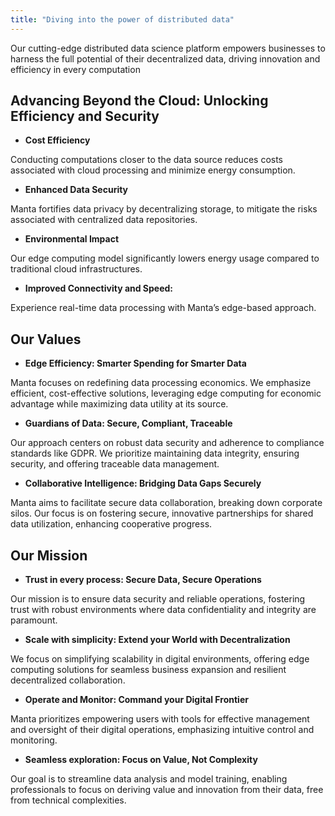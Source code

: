 ```yaml
---
title: "Diving into the power of distributed data"
---
```


Our cutting-edge distributed data science platform empowers businesses to harness the full potential of their decentralized data, driving innovation and efficiency in every computation

## Advancing Beyond the Cloud: Unlocking Efficiency and Security

- **Cost Efficiency**

Conducting computations closer to the data source reduces costs associated with cloud processing and minimize energy consumption.

- **Enhanced Data Security**

Manta fortifies data privacy by decentralizing storage, to mitigate the risks associated with centralized data repositories.

- **Environmental Impact**

Our edge computing model significantly lowers energy usage compared to traditional cloud infrastructures.

- **Improved Connectivity and Speed:**

Experience real-time data processing with Manta's edge-based approach.

## Our Values

- **Edge Efficiency: Smarter Spending for Smarter Data**

Manta focuses on redefining data processing economics. We emphasize efficient, cost-effective solutions, leveraging edge computing for economic advantage while maximizing data utility at its source.

- **Guardians of Data: Secure, Compliant, Traceable**

Our approach centers on robust data security and adherence to compliance standards like GDPR. We prioritize maintaining data integrity, ensuring security, and offering traceable data management.

- **Collaborative Intelligence: Bridging Data Gaps Securely**

Manta aims to facilitate secure data collaboration, breaking down corporate silos. Our focus is on fostering secure, innovative partnerships for shared data utilization, enhancing cooperative progress.

## Our Mission

- **Trust in every process: Secure Data, Secure Operations**   

Our mission is to ensure data security and reliable operations, fostering trust with robust environments where data confidentiality and integrity are paramount.
    
- **Scale with simplicity: Extend your World with Decentralization**

We focus on simplifying scalability in digital environments, offering edge computing solutions for seamless business expansion and resilient decentralized collaboration.

- **Operate and Monitor: Command your Digital Frontier**

Manta prioritizes empowering users with tools for effective management and oversight of their digital operations, emphasizing intuitive control and monitoring.

- **Seamless exploration: Focus on Value, Not Complexity**

Our goal is to streamline data analysis and model training, enabling professionals to focus on deriving value and innovation from their data, free from technical complexities.
